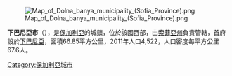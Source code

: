 {{Orphan|time=2016-12-20T11:31:35+00:00}}

[[Image:Map_of_Dolna_banya_municipality_(Sofia_Province).png|right]]

'''下巴尼亞市'''（{{lang-bg|Долна баня}}），是[[保加利亞|保加利亞]]的城鎮，位於該國西部，由[[索菲亞州|索菲亞州]]負責管轄，首府設於[[下巴尼亞|下巴尼亞]]，面積66.85平方公里，2011年人口4,522，人口密度每平方公里67.6人。

{{coord|42.3000|N|23.7670|E|source:wikidata-and-enwiki-cat-tree_region:BG|display=title}}

[[Category:保加利亞城市|Category:保加利亞城市]]


{{Bulgaria-geo-stub}}